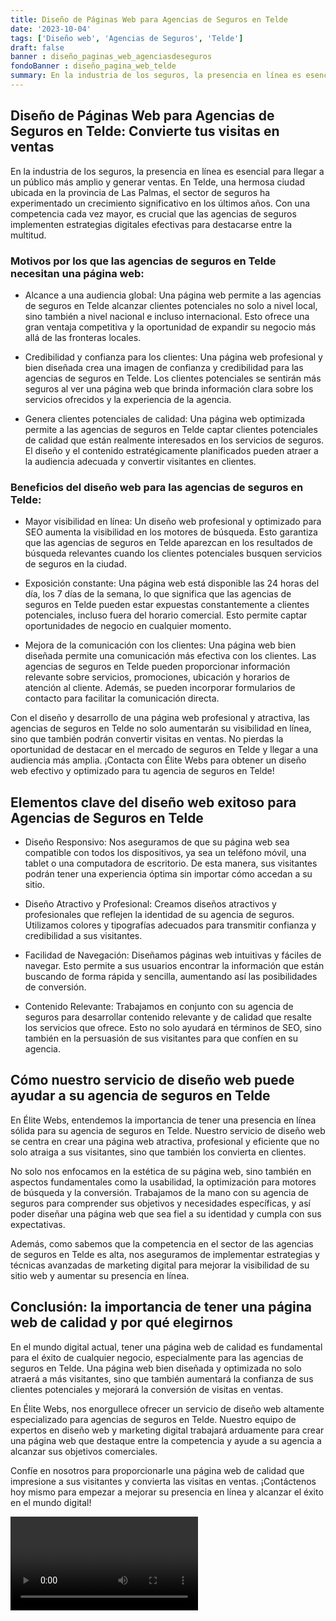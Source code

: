 ```yaml
---
title: Diseño de Páginas Web para Agencias de Seguros en Telde
date: '2023-10-04'
tags: ['Diseño web', 'Agencias de Seguros', 'Telde']
draft: false
banner : diseño_paginas_web_agenciasdeseguros
fondoBanner : diseño_pagina_web_telde
summary: En la industria de los seguros, la presencia en línea es esencial para llegar a un público más amplio y generar ventas. En Telde, una hermosa ciudad ubicada en la provincia de Las Palmas, el sector de seguros ha experimentado un crecimiento significativo en los últimos años. Con una competencia cada vez mayor, es crucial que las agencias de seguros implementen estrategias digitales efectivas para destacarse entre la multitud.
---
```


## Diseño de Páginas Web para Agencias de Seguros en Telde: Convierte tus visitas en ventas

En la industria de los seguros, la presencia en línea es esencial para llegar a un público más amplio y generar ventas. En Telde, una hermosa ciudad ubicada en la provincia de Las Palmas, el sector de seguros ha experimentado un crecimiento significativo en los últimos años. Con una competencia cada vez mayor, es crucial que las agencias de seguros implementen estrategias digitales efectivas para destacarse entre la multitud.

### Motivos por los que las agencias de seguros en Telde necesitan una página web:

- Alcance a una audiencia global: Una página web permite a las agencias de seguros en Telde alcanzar clientes potenciales no solo a nivel local, sino también a nivel nacional e incluso internacional. Esto ofrece una gran ventaja competitiva y la oportunidad de expandir su negocio más allá de las fronteras locales.

- Credibilidad y confianza para los clientes: Una página web profesional y bien diseñada crea una imagen de confianza y credibilidad para las agencias de seguros en Telde. Los clientes potenciales se sentirán más seguros al ver una página web que brinda información clara sobre los servicios ofrecidos y la experiencia de la agencia.

- Genera clientes potenciales de calidad: Una página web optimizada permite a las agencias de seguros en Telde captar clientes potenciales de calidad que están realmente interesados en los servicios de seguros. El diseño y el contenido estratégicamente planificados pueden atraer a la audiencia adecuada y convertir visitantes en clientes.

### Beneficios del diseño web para las agencias de seguros en Telde:

- Mayor visibilidad en línea: Un diseño web profesional y optimizado para SEO aumenta la visibilidad en los motores de búsqueda. Esto garantiza que las agencias de seguros en Telde aparezcan en los resultados de búsqueda relevantes cuando los clientes potenciales busquen servicios de seguros en la ciudad.

- Exposición constante: Una página web está disponible las 24 horas del día, los 7 días de la semana, lo que significa que las agencias de seguros en Telde pueden estar expuestas constantemente a clientes potenciales, incluso fuera del horario comercial. Esto permite captar oportunidades de negocio en cualquier momento.

- Mejora de la comunicación con los clientes: Una página web bien diseñada permite una comunicación más efectiva con los clientes. Las agencias de seguros en Telde pueden proporcionar información relevante sobre servicios, promociones, ubicación y horarios de atención al cliente. Además, se pueden incorporar formularios de contacto para facilitar la comunicación directa.

Con el diseño y desarrollo de una página web profesional y atractiva, las agencias de seguros en Telde no solo aumentarán su visibilidad en línea, sino que también podrán convertir visitas en ventas. No pierdas la oportunidad de destacar en el mercado de seguros en Telde y llegar a una audiencia más amplia. ¡Contacta con Élite Webs para obtener un diseño web efectivo y optimizado para tu agencia de seguros en Telde!

<GifSeo />

<Cta />

## Elementos clave del diseño web exitoso para Agencias de Seguros en Telde

- Diseño Responsivo: Nos aseguramos de que su página web sea compatible con todos los dispositivos, ya sea un teléfono móvil, una tablet o una computadora de escritorio. De esta manera, sus visitantes podrán tener una experiencia óptima sin importar cómo accedan a su sitio.

- Diseño Atractivo y Profesional: Creamos diseños atractivos y profesionales que reflejen la identidad de su agencia de seguros. Utilizamos colores y tipografías adecuados para transmitir confianza y credibilidad a sus visitantes.

- Facilidad de Navegación: Diseñamos páginas web intuitivas y fáciles de navegar. Esto permite a sus usuarios encontrar la información que están buscando de forma rápida y sencilla, aumentando así las posibilidades de conversión.

- Contenido Relevante: Trabajamos en conjunto con su agencia de seguros para desarrollar contenido relevante y de calidad que resalte los servicios que ofrece. Esto no solo ayudará en términos de SEO, sino también en la persuasión de sus visitantes para que confíen en su agencia.

## Cómo nuestro servicio de diseño web puede ayudar a su agencia de seguros en Telde

En Élite Webs, entendemos la importancia de tener una presencia en línea sólida para su agencia de seguros en Telde. Nuestro servicio de diseño web se centra en crear una página web atractiva, profesional y eficiente que no solo atraiga a sus visitantes, sino que también los convierta en clientes.

No solo nos enfocamos en la estética de su página web, sino también en aspectos fundamentales como la usabilidad, la optimización para motores de búsqueda y la conversión. Trabajamos de la mano con su agencia de seguros para comprender sus objetivos y necesidades específicas, y así poder diseñar una página web que sea fiel a su identidad y cumpla con sus expectativas.

Además, como sabemos que la competencia en el sector de las agencias de seguros en Telde es alta, nos aseguramos de implementar estrategias y técnicas avanzadas de marketing digital para mejorar la visibilidad de su sitio web y aumentar su presencia en línea.

## Conclusión: la importancia de tener una página web de calidad y por qué elegirnos

En el mundo digital actual, tener una página web de calidad es fundamental para el éxito de cualquier negocio, especialmente para las agencias de seguros en Telde. Una página web bien diseñada y optimizada no solo atraerá a más visitantes, sino que también aumentará la confianza de sus clientes potenciales y mejorará la conversión de visitas en ventas.

En Élite Webs, nos enorgullece ofrecer un servicio de diseño web altamente especializado para agencias de seguros en Telde. Nuestro equipo de expertos en diseño web y marketing digital trabajará arduamente para crear una página web que destaque entre la competencia y ayude a su agencia a alcanzar sus objetivos comerciales.

Confíe en nosotros para proporcionarle una página web de calidad que impresione a sus visitantes y convierta las visitas en ventas. ¡Contáctenos hoy mismo para empezar a mejorar su presencia en línea y alcanzar el éxito en el mundo digital!

<Video />

<CtaBot job='Agencias de Seguros' city='Telde'/>

<Gmaps query='Telde+españa+maps' />
